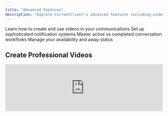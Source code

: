 ```yaml
---
title: "Advanced Features"
description: "Explore CurrentClient's advanced features including video creation, custom notifications, and power user techniques"
---
```


<CardGroup cols={2}>
  <Card title="Create Videos" icon="video">
    Learn how to create and use videos in your communications
  </Card>
  <Card
    title="Email Notifications"
    icon="envelope-open"
  >
    Set up sophisticated notification systems
  </Card>
  <Card
    title="Conversation Management"
    icon="comments"
  >
    Master active vs completed conversation workflows
  </Card>
  <Card title="Away Status" icon="moon">
    Manage your availability and away status
  </Card>
</CardGroup>

## Create Professional Videos

<iframe
  src="https://www.loom.com/embed/ca48e887609749beb55f25208e88471a"
  width="100%"
  height={400}
  frameBorder={0}
  allowFullScreen
/>

**Duration:** 15 minutes

Master video creation within CurrentClient to enhance your client communications with personalized video messages and presentations.

<Steps>
  <Step title="Plan Your Video">
    Define your message, target audience, and key points to cover
  </Step>
  <Step title="Set Up Recording">
    Configure your camera, microphone, and recording environment
  </Step>
  <Step title="Record Your Message">
    Create engaging, professional video content
  </Step>
  <Step title="Edit and Enhance">
    Polish your video with basic editing tools
  </Step>
  <Step title="Share and Track">
    Send videos to clients and monitor engagement
  </Step>
</Steps>

<Info>
  **Video Benefits:** Personal videos can increase response rates by up to 300%
  and help build stronger client relationships through face-to-face
  communication.
</Info>

<Accordion title="Video Best Practices">
  - **Lighting:** Use natural light or soft artificial lighting for the best
  appearance - **Audio:** Ensure clear audio quality with minimal background
  noise - **Length:** Keep videos concise - 2-3 minutes is often optimal -
  **Call-to-Action:** Include a clear next step for viewers to take -
  **Branding:** Maintain consistent branding and professional appearance
</Accordion>

---

## Advanced Email Notifications

<iframe
  src="https://www.loom.com/embed/2d6214ca60774a67a32180cfb9e69f21"
  width="100%"
  height={400}
  frameBorder={0}
  allowFullScreen
/>

**Duration:** 5 minutes

Set up sophisticated email notification systems to stay informed about all important account activity and client interactions.

<CardGroup cols={2}>
  <Card title="Real-time Alerts" icon="bell-ring">
    Get instant notifications for urgent client communications
  </Card>
  <Card title="Digest Reports" icon="newspaper">
    Receive daily or weekly summaries of account activity
  </Card>
  <Card title="Custom Triggers" icon="gear">
    Set up personalized notification rules for specific events
  </Card>
  <Card title="Team Notifications" icon="users">
    Configure team-wide alerts for collaborative workflows
  </Card>
</CardGroup>

---

## Conversation Management

<iframe
  src="https://www.loom.com/embed/cf9ea882d9224c34b148634d2ff70655"
  width="100%"
  height={400}
  frameBorder={0}
  allowFullScreen
/>

**Duration:** 2 minutes

Understand the difference between active and completed conversations and how to effectively manage your communication workflow.

<Accordion title="Active vs Completed Conversations">
  **Active Conversations:** - Ongoing client discussions requiring follow-up -
  New messages or recent activity - Pending responses or actions needed
  **Completed Conversations:** - Resolved client issues or completed
  transactions - Archived for record-keeping - No immediate action required
</Accordion>

<Tip>
  **Workflow Tip:** Regularly review and categorize conversations to maintain an
  organized inbox and ensure no client communications fall through the cracks.
</Tip>

---

## Managing Away Status

<iframe
  src="https://www.loom.com/embed/6a82c3278c5f480fb9f3767c6b772088"
  width="100%"
  height={400}
  frameBorder={0}
  allowFullScreen
/>

**Duration:** 1 minute

Learn how to properly set your away status to manage client expectations when you're unavailable while maintaining professional communication standards.

## Power User Features

<CardGroup cols={3}>
  <Card title="Keyboard Shortcuts" icon="keyboard">
    Master keyboard shortcuts to speed up your CurrentClient workflow
  </Card>
  <Card title="Bulk Actions" icon="list-check">
    Perform actions on multiple contacts or conversations simultaneously
  </Card>
  <Card title="Advanced Filtering" icon="filter">
    Create complex filters to find exactly what you're looking for
  </Card>
  <Card title="Custom Fields" icon="wrench">
    Set up custom data fields for your specific business needs
  </Card>
  <Card title="Automation Rules" icon="robot">
    Create automated workflows to reduce manual tasks
  </Card>
  <Card title="Analytics Deep Dive" icon="chart-line">
    Use advanced analytics to optimize your communication strategy
  </Card>
</CardGroup>

## Integration with Business Workflows

<Note>
  **Enterprise Features:** Many advanced features integrate with business
  workflows, CRM systems, and team collaboration tools for seamless operation at
  scale.
</Note>

<Warning>
  **Feature Availability:** Some advanced features may require specific
  subscription levels or additional configuration. Contact support for feature
  availability in your account.
</Warning>

## Performance Optimization

<Accordion title="Optimize CurrentClient Performance">
  - **Browser Settings:** Use Chrome or Firefox for best performance - **Clear
  Cache:** Regularly clear browser cache and cookies - **Internet Connection:**
  Ensure stable, high-speed internet for video calls - **Device Resources:**
  Close unnecessary programs when using CurrentClient - **Updates:** Keep your
  browser and CurrentClient app updated
</Accordion>
